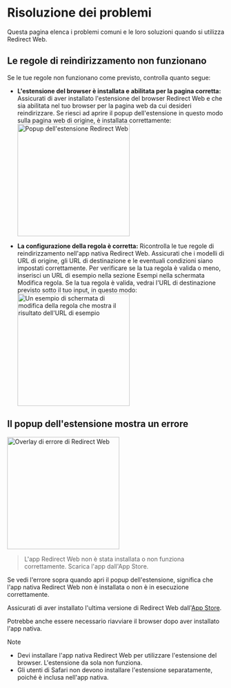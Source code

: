 
# Risoluzione dei problemi

Questa pagina elenca i problemi comuni e le loro soluzioni quando si utilizza Redirect Web.

<TOCInline toc={toc} />

## Le regole di reindirizzamento non funzionano

Se le tue regole non funzionano come previsto, controlla quanto segue:

- **L'estensione del browser è installata e abilitata per la pagina corretta:** Assicurati di aver installato l'estensione del browser Redirect Web e che sia abilitata nel tuo browser per la pagina web da cui desideri reindirizzare. Se riesci ad aprire il popup dell'estensione in questo modo sulla pagina web di origine, è installata correttamente:
    <Image src={ExtensionPopup} alt="Popup dell'estensione Redirect Web" width="260" hasShadow/>

- **La configurazione della regola è corretta:** Ricontrolla le tue regole di reindirizzamento nell'app nativa Redirect Web. Assicurati che i modelli di URL di origine, gli URL di destinazione e le eventuali condizioni siano impostati correttamente. Per verificare se la tua regola è valida o meno, inserisci un URL di esempio nella sezione Esempi nella schermata Modifica regola. Se la tua regola è valida, vedrai l'URL di destinazione previsto sotto il tuo input, in questo modo:
    <Image src={RuleEditExampleResult} alt="Un esempio di schermata di modifica della regola che mostra il risultato dell'URL di esempio" width="260" hasShadow/>

## Il popup dell'estensione mostra un errore

<Image src={ErrorOverlay} alt="Overlay di errore di Redirect Web" width="260" hasShadow hasRoundedCorners/>

> L'app Redirect Web non è stata installata o non funziona correttamente.
> Scarica l'app dall'App Store.

Se vedi l'errore sopra quando apri il popup dell'estensione, significa che l'app nativa Redirect Web non è installata o non è in esecuzione correttamente.

Assicurati di aver installato l'ultima versione di Redirect Web dall'[App Store](https://apps.apple.com/app/id1571283503).

Potrebbe anche essere necessario riavviare il browser dopo aver installato l'app nativa.

> [!NOTE]
> * Devi installare l'app nativa Redirect Web per utilizzare l'estensione del browser. L'estensione da sola non funziona.
> * Gli utenti di Safari non devono installare l'estensione separatamente, poiché è inclusa nell'app nativa.

